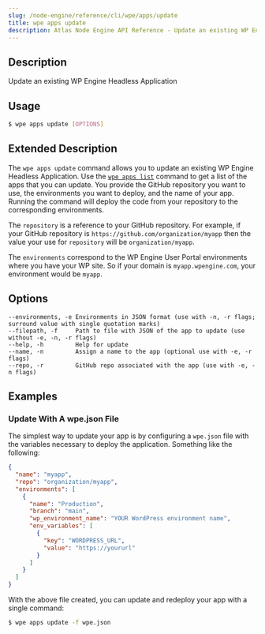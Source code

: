 ```yaml
---
slug: /node-engine/reference/cli/wpe/apps/update
title: wpe apps update
description: Atlas Node Engine API Reference - Update an existing WP Engine Headless Application
---
```


## Description

Update an existing WP Engine Headless Application

## Usage

```bash
$ wpe apps update [OPTIONS]
```

## Extended Description

The `wpe apps update` command allows you to update an existing WP Engine Headless Application. Use the [`wpe apps list`](./list) command to get a list of the apps that you can update. You provide the GitHub repository you want to use, the environments you want to deploy, and the name of your app. Running the command will deploy the code from your repository to the corresponding environments.

The `repository` is a reference to your GitHub repository. For example, if your GitHub repository is `https://github.com/organization/myapp` then the value your use for `repository` will be `organization/myapp`.

The `environments` correspond to the WP Engine User Portal environments where you have your WP site. So if your domain is `myapp.wpengine.com`, your environment would be `myapp`.

## Options

```
--environments, -e Environments in JSON format (use with -n, -r flags; surround value with single quotation marks)
--filepath, -f     Path to file with JSON of the app to update (use without -e, -n, -r flags)
--help, -h         Help for update
--name, -n         Assign a name to the app (optional use with -e, -r flags)
--repo, -r         GitHub repo associated with the app (use with -e, -n flags)
```

## Examples

### Update With A wpe.json File

The simplest way to update your app is by configuring a `wpe.json` file with the variables necessary to deploy the application. Something like the following:

```json
{
  "name": "myapp",
  "repo": "organization/myapp",
  "environments": [
    {
      "name": "Production",
      "branch": "main",
      "wp_environment_name": "YOUR WordPress environment name",
      "env_variables": [
        {
          "key": "WORDPRESS_URL",
          "value": "https://yoururl"
        }
      ]
    }
  ]
}
```

With the above file created, you can update and redeploy your app with a single command:

```bash
$ wpe apps update -f wpe.json
```
